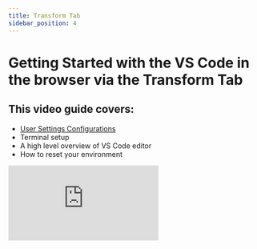 ```yaml
---
title: Transform Tab
sidebar_position: 4
---
```

# Getting Started with the VS Code in the browser via the Transform Tab

## This video guide covers:

- [User Settings Configurations](how-tos/vscode/initial.md)
- Terminal setup
- A high level overview of VS Code editor
- How to reset your environment

<div style={{ position: 'relative', paddingBottom: '56.25%', height: 0 }}>
  <iframe
    src="https://www.loom.com/embed/1bb974c0650347549db8a02bf64269ff?sid=ae70920f-abc8-4e5d-977a-909d2a63daac"
    frameBorder="0"
    webkitAllowFullScreen
    mozAllowFullScreen
    allowFullScreen
    style={{ position: 'absolute', top: 0, left: 0, width: '100%', height: '100%' }}
  />
</div>
